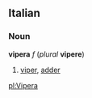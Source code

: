 ==Italian==
===Noun===
'''vipera''' ''f'' (''plural'' '''vipere''')

#[[viper]], [[adder]]

[[pl:Vipera]]
